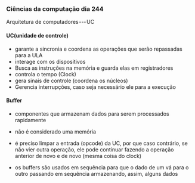 




### Ciências da computação dia 244

Arquitetura de computadores --- UC

#### UC(unidade de controle)

-   garante a sincronia e coordena as operações que serão repassadas
    para a ULA
-   interage com os dispositivos
-   Busca as instruções na memória e guarda elas em registradores
-   controla o tempo (Clock)
-   gera sinais de controle (coordena os núcleos)
-   Gerencia interrupções, caso seja necessário ele para a execução

#### Buffer

-   componentes que armazenam dados para serem processados rapidamente
-   não é considerado uma memória








-   é preciso limpar a entrada (opcode) da UC, por que caso contrário,
    se não vier outra operação, ele pode continuar fazendo a operação
    anterior de novo e de novo (mesma coisa do clock)
-   os buffers são usados em sequência para que o dado de um vá para o
    outro passando em sequência armazenando, assim, alguns dados


